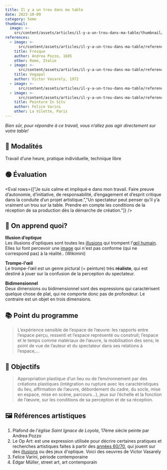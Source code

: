 ```yaml
---
title: Il y a un trou dans ma table
date: 2023-10-09
category: 5eme
thumbnail:
  image: >-
    src/content/assets/articles/il-y-a-un-trou-dans-ma-table/thumbnail/image.webp
references:
  - image: >-
      src/content/assets/articles/il-y-a-un-trou-dans-ma-table/references/0/image.webp
    title: Fresque
    author: Andrea Pozzo, 1685
    other: Rome, Italie
  - image: >-
      src/content/assets/articles/il-y-a-un-trou-dans-ma-table/references/1/image.webp
    title: Vegapal
    author: Victor Vasarely, 1972
  - image: >-
      src/content/assets/articles/il-y-a-un-trou-dans-ma-table/references/2/image.webp
  - image: >-
      src/content/assets/articles/il-y-a-un-trou-dans-ma-table/references/3/image.webp
    title: Peinture In Situ
    author: Felice Varini
    other: La Vilette, Paris
---
```

*Bien sûr, pour répondre à ce travail, vous n’allez pas agir directement sur votre table!*

## **👀 Modalités**

Travail d’une heure, pratique individuelle, technique libre

## 🟢 Évaluation

<Eval rows={["Je suis calme et impliqué·e dans mon travail. Faire preuve d’autonomie, d’initiative, de responsabilité, d’engagement et d’esprit critique dans la conduite d’un projet artistique.","Un spectateur peut penser qu’il y’a vraiment un trou sur la table. Prendre en compte les conditions de la réception de sa production dès la démarche de création."]} />

## 🧐 On apprend quoi?

**Illusion d’optique**\
Les illusions d'optiques sont toutes les [illusions](https://fr.wikimini.org/w/index.php?title=Illusion\&action=edit\&redlink=1) qui trompent l'[œil humain](https://fr.wikimini.org/wiki/%C5%92il). Elles lui font percevoir une [image](https://fr.wikimini.org/wiki/Image) qui n'est pas conforme (qui ne correspond pas) à la réalité.. (Wikimini)

**Trompe-l'œil**\
Le trompe-l’œil est un genre pictural (= peinture) très **réaliste**, qui est destiné à jouer sur la confusion de la perception du spectateur.

**Bidimensionnel**\
Deux dimensions ou bidimensionnel sont des expressions qui caractérisent quelque chose de plat, qui ne comporte donc pas de profondeur. Le contraire est un objet en trois dimensions.

## 📚 Point du programme

> L’expérience sensible de l’espace de l’œuvre: les rapports entre l’espace perçu, ressenti et l’espace représenté ou construit; l’espace et le temps comme matériaux de l’œuvre, la mobilisation des sens; le point de vue de l’auteur et du spectateur dans ses relations à l’espace,...

## 🏁 Objectifs

> Appropriation plastique d’un lieu ou de l’environnement par des créations plastiques (intégration ou rupture avec les caractéristiques du lieu, affirmation de l’œuvre, débordement du cadre, du socle, mise en espace, mise en scène, parcours...), jeux sur l’échelle et la fonction de l’œuvre, sur les conditions de sa perception et de sa réception.

## 🖼 Références artistiques

1. Plafond de *l'église Saint Ignace de Loyola*, 17ème siècle peinte par Andrea Pozzo
2. Le Op Art: est une expression utilisée pour décrire certaines pratiques et recherches artistiques faites à partir des [années 60/70](https://fr.wikipedia.org/wiki/Ann%C3%A9es_1960), qui jouent sur des [illusions](https://fr.wikipedia.org/wiki/Illusion_optique) ou des jeux d'optique. Voici des oeuvres de Victor Vasarely
3. Felice Varini, période contemporaine
4. Edgar Müller, street art, art contemporain
